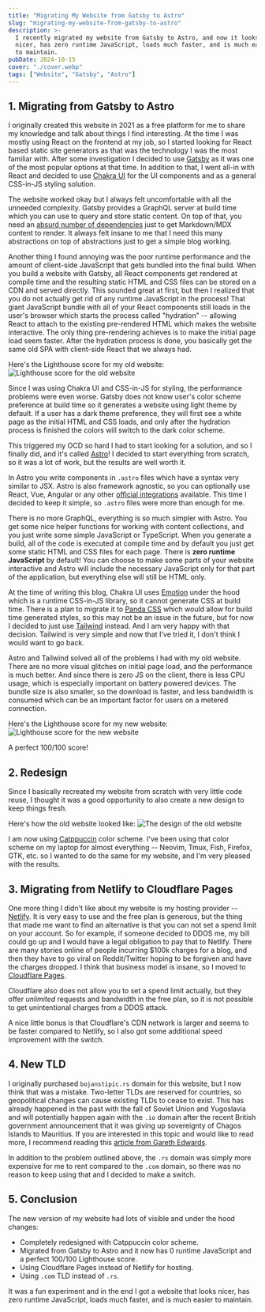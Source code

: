 ```yaml
---
title: "Migrating My Website from Gatsby to Astro"
slug: "migrating-my-website-from-gatsby-to-astro"
description: >-
  I recently migrated my website from Gatsby to Astro, and now it looks
  nicer, has zero runtime JavaScript, loads much faster, and is much easier
  to maintain.
pubDate: 2024-10-15
cover: "./cover.webp"
tags: ["Website", "Gatsby", "Astro"]
---
```



## 1. Migrating from Gatsby to Astro

I originally created this website in 2021 as a free platform for me to share my
knowledge and talk about things I find interesting.
At the time I was mostly using React on the frontend at my job, so I started
looking for React based static site generators as that was the technology I was
the most familiar with.
After some investigation I decided to use [Gatsby](https://www.gatsbyjs.com/)
as it was one of the most popular options at that time.
In addition to that, I went all-in with React and decided to use [Chakra
UI](https://chakra-ui.com/) for the UI components and as a general CSS-in-JS
styling solution.

The website worked okay but I always felt uncomfortable with all the
unneeded complexity.
Gatsby provides a GraphQL server at build time which you can use to query and
store static content.
On top of that, you need an [absurd number of
dependencies](https://github.com/BojanStipic/website/blob/v1-gatsby/package.json)
just to get Markdown/MDX content to render.
It always felt insane to me that I need this many abstractions on top of
abstractions just to get a simple blog working.

Another thing I found annoying was the poor runtime performance and the amount
of client-side JavaScript that gets bundled into the final build.
When you build a website with Gatsby, all React components get rendered at
compile time and the resulting static HTML and CSS files can be stored on a CDN
and served directly.
This sounded great at first, but then I realized that you do not actually get
rid of any runtime JavaScript in the process!
That giant JavaScript bundle with all of your React components still loads in
the user's browser which starts the process called "hydration" -- allowing
React to attach to the existing pre-rendered HTML which makes the website
interactive.
The only thing pre-rendering achieves is to make the initial page load seem
faster.
After the hydration process is done, you basically get the same old SPA with
client-side React that we always had.

Here's the Lighthouse score for my old website:
![Lighthouse score for the old website](./old-website-lighthouse.png)

Since I was using Chakra UI and CSS-in-JS for styling, the performance problems
were even worse.
Gatsby does not know user's color scheme preference at build time so it
generates a website using light theme by default.
If a user has a dark theme preference, they will first see a white page as the
initial HTML and CSS loads, and only after the hydration process is finished
the colors will switch to the dark color scheme.

This triggered my OCD so hard I had to start looking for a solution, and so I
finally did, and it's called [Astro](https://astro.build/)!
I decided to start everything from scratch, so it was a lot of work, but the
results are well worth it.

In Astro you write components in `.astro` files which have a syntax very
similar to JSX.
Astro is also framework agnostic, so you can optionally use React, Vue, Angular
or any other [official
integrations](https://docs.astro.build/en/guides/framework-components/)
available.
This time I decided to keep it simple, so `.astro` files were more than enough
for me.

There is no more GraphQL, everything is so much simpler with Astro.
You get some nice helper functions for working with content collections, and
you just write some simple JavaScript or TypeScript.
When you generate a build, all of the code is executed at compile time and by
default you just get some static HTML and CSS files for each page.
There is **zero runtime JavaScript** by default!
You can choose to make some parts of your website interactive and Astro will
include the necessary JavaScript only for that part of the application, but
everything else will still be HTML only.

At the time of writing this blog, Chakra UI uses [Emotion](https://emotion.sh)
under the hood which is a runtime CSS-in-JS library, so it cannot generate CSS
at build time.
There is a plan to migrate it to [Panda CSS](https://panda-css.com/) which
would allow for build time generated styles, so this may not be an issue in the
future, but for now I decided to just use [Tailwind](https://tailwindcss.com/)
instead.
And I am very happy with that decision.
Tailwind is very simple and now that I've tried it, I don't think I would want
to go back.

Astro and Tailwind solved all of the problems I had with my old website.
There are no more visual glitches on initial page load, and the performance is
much better.
And since there is zero JS on the client, there is less CPU usage, which is
especially important on battery powered devices.
The bundle size is also smaller, so the download is faster, and less bandwidth
is consumed which can be an important factor for users on a metered connection.

Here's the Lighthouse score for my new website:
![Lighthouse score for the new website](./new-website-lighthouse.png)

A perfect 100/100 score!

## 2. Redesign

Since I basically recreated my website from scratch with very little code
reuse, I thought it was a good opportunity to also create a new design to keep
things fresh.

Here's how the old website looked like:
![The design of the old website](./old-website-design.png)

I am now using [Catppuccin](https://catppuccin.com/) color scheme.
I've been using that color scheme on my laptop for almost everything -- Neovim,
Tmux, Fish, Firefox, GTK, etc. so I wanted to do the same for my website, and
I'm very pleased with the results.

## 3. Migrating from Netlify to Cloudflare Pages

One more thing I didn't like about my website is my hosting provider --
[Netlify](https://www.netlify.com/).
It is very easy to use and the free plan is generous, but the thing that made
me want to find an alternative is that you can not set a spend limit on your
account.
So for example, if someone decided to DDOS me, my bill could go up and I would
have a legal obligation to pay that to Netlify.
There are many stories online of people incurring $100k charges for a blog, and
then they have to go viral on Reddit/Twitter hoping to be forgiven and have the
charges dropped.
I think that business model is insane, so I moved to [Cloudflare
Pages](https://pages.cloudflare.com/).

Cloudflare also does not allow you to set a spend limit actually, but they
offer _unlimited_ requests and bandwidth in the free plan, so it is not
possible to get unintentional charges from a DDOS attack.

A nice little bonus is that Cloudflare's CDN network is larger and seems to be
faster compared to Netlify, so I also got some additional speed improvement
with the switch.

## 4. New TLD

I originally purchased `bojanstipic.rs` domain for this website, but I now
think that was a mistake.
Two-letter TLDs are reserved for countries, so geopolitical changes can cause
existing TLDs to cease to exist.
This has already happened in the past with the fall of Soviet Union and
Yugoslavia and will potentially happen again with the `.io` domain after the
recent British government announcement that it was giving up sovereignty of
Chagos Islands to Mauritius.
If you are interested in this topic and would like to read more, I recommend
reading this [article from Gareth
Edwards](https://every.to/p/the-disappearance-of-an-internet-domain).

In addition to the problem outlined above, the `.rs` domain was simply more
expensive for me to rent compared to the `.com` domain, so there was no reason
to keep using that and I decided to make a switch.

## 5. Conclusion

The new version of my website had lots of visible and under the hood changes:

- Completely redesigned with Catppuccin color scheme.
- Migrated from Gatsby to Astro and it now has 0 runtime JavaScript and a
  perfect 100/100 Lighthouse score.
- Using Cloudflare Pages instead of Netlify for hosting.
- Using `.com` TLD instead of `.rs`.

It was a fun experiment and in the end I got a website that looks nicer, has
zero runtime JavaScript, loads much faster, and is much easier to maintain.

<CcByNdLicense />
